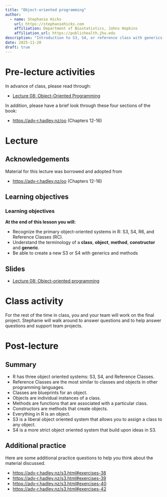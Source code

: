 ```yaml
---
title: "Object-oriented programming"
author: 
  - name: Stephanie Hicks
    url: https://stephaniehicks.com
    affiliation: Department of Biostatistics, Johns Hopkins
    affiliation_url: https://publichealth.jhu.edu
description: "Introduction to S3, S4, or reference class with generics and methods"
date: 2025-11-20
draft: true
---
```



# Pre-lecture activities

::: callout-important

In advance of class, please read through: 

- [Lecture 08: Object-Oriented Programming](../../readings/08-oop-paradigm/index.qmd)

:::

In addition, please have a brief look through these four sections of the book: 

- <https://adv-r.hadley.nz/oo> (Chapters 12-16)


# Lecture 

## Acknowledgements

Material for this lecture was borrowed and adopted from

- <https://adv-r.hadley.nz/oo> (Chapters 12-16)

## Learning objectives

::: callout-note
### Learning objectives

**At the end of this lesson you will:**

- Recognize the primary object-oriented systems in R: S3, S4, R6, and Reference Classes (RC). 
- Understand the terminology of a **class**, **object**, **method**, **constructor** and **generic**.
- Be able to create a new S3 or S4 with generics and methods

:::

## Slides 

- [Lecture 08: Object-oriented programming](https://docs.google.com/presentation/d/1LZKegMEbiF1Q3uk7ddQ_rEhD2AA3HO6pwCZQcB29-og/edit?usp=sharing)

# Class activity 

For the rest of the time in class, you and your team will work on the final project. Stephanie will walk around to answer questions and to help answer questions and support team projects. 


# Post-lecture

## Summary 

- R has three object oriented systems: S3, S4, and Reference Classes. 
- Reference Classes are the most similar to classes and objects in other
programming languages.
- Classes are blueprints for an object.
- Objects are individual instances of a class.
- Methods are functions that are associated with a particular class.
- Constructors are methods that create objects.
- Everything in R is an object.
- S3 is a liberal object oriented system that allows you to assign a class to
any object.
- S4 is a more strict object oriented system that build upon ideas in S3.

## Additional practice

Here are some additional practice questions to help you think about the material discussed.

- <https://adv-r.hadley.nz/s3.html#exercises-38>
- <https://adv-r.hadley.nz/s3.html#exercises-39>
- <https://adv-r.hadley.nz/s3.html#exercises-40>
- <https://adv-r.hadley.nz/s3.html#exercises-42>

